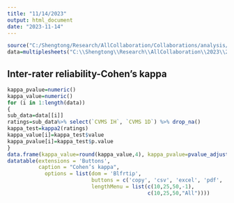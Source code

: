 ```yaml
---
title: "11/14/2023"
output: html_document
date: "2023-11-14"
---
```






```r
source("C:/Shengtong/Research/AllCollaboration/Collaborations/analysis/Rfunctions.R")
data=multiplesheets("C:\\Shengtong\\Research\\AllCollaboration\\2023\\202311\\Holly\\All Data.xlsx")
```

## Inter-rater reliability-Cohen’s kappa

```r
kappa_pvalue=numeric()
kappa_value=numeric()
for (i in 1:length(data))
{
sub_data=data[[i]]
ratings=sub_data%>% select(`CVMS IH`, `CVMS 1D`) %>% drop_na()
kappa_test=kappa2(ratings)
kappa_value[i]=kappa_test$value
kappa_pvalue[i]=kappa_test$p.value
}
data.frame(kappa_value=round(kappa_value,4), kappa_pvalue=pvalue_adjust(kappa_pvalue)) %>%
datatable(extensions = 'Buttons',
          caption = "Cohen’s kappa", 
            options = list(dom = 'Blfrtip',
                           buttons = c('copy', 'csv', 'excel', 'pdf', 'print'),
                           lengthMenu = list(c(10,25,50,-1),
                                             c(10,25,50,"All"))))
```


